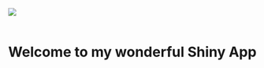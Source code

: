 <img src="CalFlag.png" style="float:left">
<br></br>
<h1><center>Welcome to my wonderful Shiny App</h1></center>
